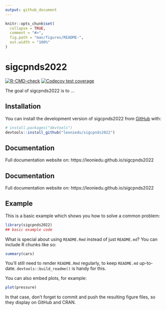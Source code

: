 ```yaml
---
output: github_document
---
```


<!-- README.md is generated from README.Rmd. Please edit that file -->

```r
knitr::opts_chunk$set(
  collapse = TRUE,
  comment = "#>",
  fig.path = "man/figures/README-",
  out.width = "100%"
)
```

# sigcpnds2022

<!-- badges: start -->
[![R-CMD-check](https://github.com/leoniedu/sigcpnds2022/actions/workflows/R-CMD-check.yaml/badge.svg)](https://github.com/leoniedu/sigcpnds2022/actions/workflows/R-CMD-check.yaml)
[![Codecov test coverage](https://codecov.io/gh/leoniedu/sigcpnds2022/branch/main/graph/badge.svg)](https://app.codecov.io/gh/leoniedu/sigcpnds2022?branch=main)
<!-- badges: end -->

The goal of sigcpnds2022 is to ...

## Installation

You can install the development version of sigcpnds2022 from [GitHub](https://github.com/) with:

``` r
# install.packages("devtools")
devtools::install_github("leoniedu/sigcpnds2022")
```

## Documentation

Full documentation website on: https://leoniedu.github.io/sigcpnds2022

## Documentation

Full documentation website on: https://leoniedu.github.io/sigcpnds2022

## Example

This is a basic example which shows you how to solve a common problem:

```r
library(sigcpnds2022)
## basic example code
```

What is special about using `README.Rmd` instead of just `README.md`? You can include R chunks like so:

```r
summary(cars)
```

You'll still need to render `README.Rmd` regularly, to keep `README.md` up-to-date. `devtools::build_readme()` is handy for this.

You can also embed plots, for example:

```r
plot(pressure)
```

In that case, don't forget to commit and push the resulting figure files, so they display on GitHub and CRAN.
